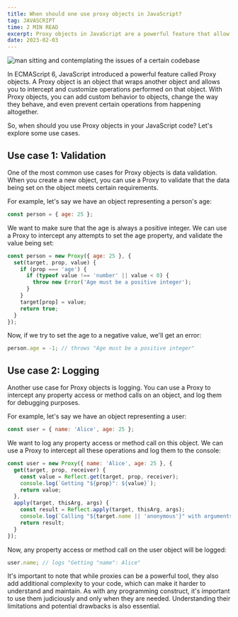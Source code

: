 ```yaml
---
title: When should one use proxy objects in JavaScript?
tag: JAVASCRIPT
time: 2 MIN READ
excerpt: Proxy objects in JavaScript are a powerful feature that allow you to intercept and customize operations performed on objects. In this post, we'll explore when and how you should use Proxy objects in your JavaScript code.
date: 2023-02-03
---
```


![man sitting and contemplating the issues of a certain codebase](https://images.unsplash.com/photo-1518644730709-0835105d9daa?ixlib=rb-4.0.3&ixid=MnwxMjA3fDB8MHxwaG90by1wYWdlfHx8fGVufDB8fHx8&auto=format&fit=crop&w=2670&q=80)

In ECMAScript 6, JavaScript introduced a powerful feature called Proxy objects. A Proxy object is an object that wraps another object and allows you to intercept and customize operations performed on that object. With Proxy objects, you can add custom behavior to objects, change the way they behave, and even prevent certain operations from happening altogether.

So, when should you use Proxy objects in your JavaScript code? Let's explore some use cases.

## Use case 1: Validation

One of the most common use cases for Proxy objects is data validation. When you create a new object, you can use a Proxy to validate that the data being set on the object meets certain requirements.

For example, let's say we have an object representing a person's age:

```JavaScript
const person = { age: 25 };
```

We want to make sure that the age is always a positive integer. We can use a Proxy to intercept any attempts to set the age property, and validate the value being set:

```JavaScript
const person = new Proxy({ age: 25 }, {
  set(target, prop, value) {
    if (prop === 'age') {
      if (typeof value !== 'number' || value < 0) {
        throw new Error('Age must be a positive integer');
      }
    }
    target[prop] = value;
    return true;
  }
});
```

Now, if we try to set the age to a negative value, we'll get an error:

```JavaScript
person.age = -1; // throws "Age must be a positive integer"
```

## Use case 2: Logging

Another use case for Proxy objects is logging. You can use a Proxy to intercept any property access or method calls on an object, and log them for debugging purposes.

For example, let's say we have an object representing a user:

```Javascript
const user = { name: 'Alice', age: 25 };
```

We want to log any property access or method call on this object. We can use a Proxy to intercept all these operations and log them to the console:

```Javascript
const user = new Proxy({ name: 'Alice', age: 25 }, {
  get(target, prop, receiver) {
    const value = Reflect.get(target, prop, receiver);
    console.log(`Getting "${prop}": ${value}`);
    return value;
  },
  apply(target, thisArg, args) {
    const result = Reflect.apply(target, thisArg, args);
    console.log(`Calling "${target.name || 'anonymous'}" with arguments: ${args}`);
    return result;
  }
});
```

Now, any property access or method call on the user object will be logged:

```Javascript
user.name; // logs "Getting "name": Alice"
```

It's important to note that while proxies can be a powerful tool, they also add additional complexity to your code, which can make it harder to understand and maintain. As with any programming construct, it's important to use them judiciously and only when they are needed. Understanding their limitations and potential drawbacks is also essential.
